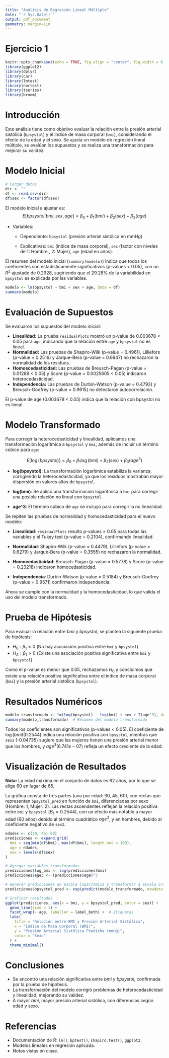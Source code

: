 ```yaml
---
title: "Análisis de Regresión Lineal Múltiple"
date: "`r Sys.Date()`"
output: pdf_document
geometry: margin=1in
---
```


# Ejercicio 1

```r
knitr::opts_chunk$set(echo = TRUE, fig.align = "center", fig.width = 6, fig.height = 4)
library(ggplot2)
library(dplyr)
library(car)
library(lmtest)
library(nortest)
library(tseries)
library(broom)
```

# Introducción

Este análisis tiene como objetivo evaluar la relación entre la presión arterial sistólica (`bpsystol`) y el índice de masa corporal (`bmi`), considerando el efecto de la edad y el sexo. Se ajusta un modelo de regresión lineal múltiple, se evalúan los supuestos y se realiza una transformación para mejorar su validez.

# Modelo Inicial

```r
# Cargar datos
dir <- ""
df <- read.csv(dir)
df$sex <- factor(df$sex)
```

El modelo inicial a ajustar es: $$
E[bpsystol | bmi, sex, age] = \beta_0 + \beta_1 (bmi) + \beta_2 (sex) + \beta_3 (age)
$$

-   Variables:

    -   Dependiente: `bpsystol` (presión arterial sistólica en mmHg)

    -   Explicativas: `bmi` (índice de masa corporal), `sex` (factor con niveles de 1: Hombre , 2: Mujer), `age` (edad en años).

El resumen del modelo inicial (`summary(modelo)`) indica que todos los coeficientes son estadísticamente significativos (p-values \< 0.05), con un $R^2$ ajustado de 0.2928, sugiriendo que el 29.28% de la variabilidad en `bpsystol` es explicada por las variables.

```r
modelo <- lm(bpsystol ~ bmi + sex + age, data = df)
summary(modelo)
```

# Evaluación de Supuestos

Se evaluaron los supuestos del modelo inicial:

-   **Linealidad:** La prueba `residualPlots` mostró un p-value de 0.003678 \< 0.05 para `age`, indicando que la relación entre `age` y `bpsystol` no es lineal.
-   **Normalidad:** Las pruebas de Shapiro-Wilk (p-value = 0.4961), Lilliefors (p-value = 0.2516) y Jarque-Bera (p-value = 0.6947) no rechazaron la normalidad de los residuos.
-   **Homoscedasticidad:** Las pruebas de Breusch-Pagan (p-value = 0.01289 \< 0.05) y Score (p-value = 0.0025605 \< 0.05) indicaron heterocedasticidad.
-   **Independencia:** Las pruebas de Durbin-Watson (p-value = 0.4793) y Breusch-Godfrey (p-value = 0.9615) no detectaron autocorrelación.

El p-value de age (0.003678 \< 0.05) indica que la relación con bpsystol no es lineal.

# Modelo Transformado

Para corregir la heterocedasticidad y linealidad, aplicamos una transformación logarítmica a `bpsystol` y `bmi`, además de incluir un término cúbico para `age`:

$$
E[\log(bpsystol)] = \beta_0 + \beta_1 \log(bmi) + \beta_2 (sex) + \beta_3 (age^3)
$$

-   **log(bpsystol)**: La transformación logarítmica estabiliza la varianza, corrigiendo la heterocedasticidad, ya que los residuos mostraban mayor dispersión en valores altos de `bpsystol`.

-   **log(bmi)**: Se aplicó una transformación logarítmica a `bmi` para corregir una posible relación no lineal con `bpsystol`.

-   **age\^3**: El término cúbico de `age` se incluyó para corregir la no linealidad.

Se repiten las pruebas de normalidad y homocedasticidad para el nuevo modelo:

-   **Linealidad**: `residualPlots` resulto p-values \> 0.05 para todas las variables y el Tukey test (p-value = 0.2104), confirmando linealidad.

-   **Normalidad**: Shapiro-Wilk (p-value = 0.4479), Lilliefors (p-value = 0.6279) y Jarque-Bera (p-value = 0.3555) no rechazaron la normalidad.

-   **Homocedasticidad**: Breusch-Pagan (p-value = 0.5778) y Score (p-value = 0.23218) indicaron homocedasticidad.

-   **Independencia**: Durbin-Watson (p-value = 0.5184) y Breusch-Godfrey (p-value = 0.9571) confirmaron independencia.

Ahora se cumple con la normalidad y la homocedasticidad, lo que valida el uso del modelo transformado.

# Prueba de Hipótesis

Para evaluar la relación entre *bmi* y *bpsystol*, se plantea la siguiente prueba de hipótesis:

-   $H_0: \beta_1 \leq 0$ (No hay asociación positiva entre `bmi` y `bpsystol`)
-   $H_A: \beta_1 > 0$ (Existe una asociación positiva significativa entre `bmi` y `bpsystol`)

Como el p-value es menor que 0.05, rechazamos $H_0$ y concluimos que existe una relación positiva significativa entre el índice de masa corporal (`bmi`) y la presión arterial sistólica (`bpsystol`).

# Resultados Numéricos

```r
modelo_transformado <- lm(log(bpsystol) ~ log(bmi) + sex + I(age^3), data = df)
summary(modelo_transformado)  # Resumen del modelo transformado
```

Todos los coeficientes son significativos (p-values \< 0.05). El coeficiente de $\log(bmi) (0.2544)$ indica una relación positiva con `bpsystol`, mientras que `sex2` (-0.04735) sugiere que las mujeres tienen una presión arterial menor que los hombres, y $age^3 (6.741e-07)$ refleja un efecto creciente de la edad.

# Visualización de Resultados

**Nota:** La edad máxima en el conjunto de datos es 62 años, por lo que se elige 60 en lugar de 65.

La gráfica consta de tres partes (una por edad: 30, 45, 60), con rectas que representan `bpsystol_pred` en función de `bmi`, diferenciadas por sexo (Hombre: 1, Mujer: 2). Las rectas ascendentes reflejan la relación positiva entre `bmi` y `bpsystol` ($B_1 = 0.2544$), con un efecto más notable a mayor edad (60 años) debido al término cuadrático $age^3$, y en hombres, debido al coeficiente negativo de `sex2`.

```r
edades <- c(30, 45, 60)
predicciones <- expand.grid(
  bmi = seq(min(df$bmi), max(df$bmi), length.out = 100),
  age = edades,
  sex = levels(df$sex)
)

# Agregar variables transformadas
predicciones$log_bmi <- log(predicciones$bmi)
predicciones$age3 <- (predicciones$age)^3

# Generar predicciones en escala logarítmica y transformar a escala original
predicciones$bpsystol_pred <- exp(predict(modelo_transformado, newdata = predicciones))

# Graficar resultados
ggplot(predicciones, aes(x = bmi, y = bpsystol_pred, color = sex)) +
  geom_line(size = 1) +
  facet_wrap(~ age, labeller = label_both) +  # Etiquetas
  labs(
    title = "Relación entre BMI y Presión Arterial Sistólica",
    x = "Índice de Masa Corporal (BMI)",
    y = "Presión Arterial Sistólica Predicha (mmHg)",
    color = "Sexo"
  ) +
  theme_minimal()
```

# Conclusiones

-   Se encontró una relación significativa entre *bmi* y *bpsystol*, confirmada por la prueba de hipótesis.
-   La transformación del modelo corrigió problemas de heterocedasticidad y linealidad, mejorando su validez.
-   A mayor *bmi*, mayor presión arterial sistólica, con diferencias según edad y sexo.

# Referencias

-   Documentación de R: `lm()`, `bptest()`, `shapiro.test()`, `ggplot2`.
-   Modelos lineales en regresión aplicada.
-   Notas vistas en clase.

